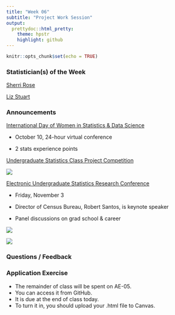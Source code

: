 ```yaml
---
title: "Week 06"
subtitle: "Project Work Session"
output: 
  prettydoc::html_pretty:
    theme: hpstr
    highlight: github
---
```


```r
knitr::opts_chunk$set(echo = TRUE)
```

### Statistician(s) of the Week

[Sherri Rose](http://drsherrirose.org/biocv)

[Liz Stuart](https://publichealth.jhu.edu/faculty/1792/elizabeth-a-stuart)

### Announcements

[International Day of Women in Statistics & Data Science](https://www.idwsds.org/program/)

-   October 10, 24-hour virtual conference

-   2 stats experience points

[Undergraduate Statistics Class Project Competition](https://www.causeweb.org/usproc/report-template-USCLAP)

![](images/math_policy.png)

[Electronic Undergraduate Statistics Research Conference](https://www.causeweb.org/usproc/eusr/2023/program)

-   Friday, November 3

-   Director of Census Bureau, Robert Santos, is keynote speaker

-   Panel discussions on grad school & career

![](images/MPS_volleyball.png)

![](images/sickle cell toy drive flyer.png)

### Questions / Feedback

### Application Exercise

-   The remainder of class will be spent on AE-05.
-   You can access it from GitHub.
-   It is due at the end of class today.
-   To turn it in, you should upload your .html file to Canvas.
